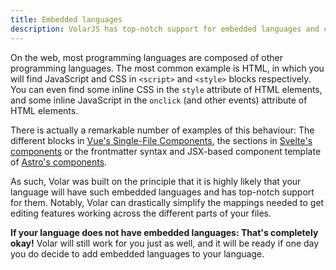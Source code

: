 ```yaml
---
title: Embedded languages
description: VolarJS has top-notch support for embedded languages and can drastically simplify the mappings needed to get editing features working across the different parts of your files.
---
```


On the web, most programming languages are composed of other programming languages. The most common example is HTML, in which you will find JavaScript and CSS in `<script>` and `<style>` blocks respectively. You can even find some inline CSS in the `style` attribute of HTML elements, and some inline JavaScript in the `onclick` (and other events) attribute of HTML elements.

There is actually a remarkable number of examples of this behaviour: The different blocks in [Vue's Single-File Components](https://vuejs.org/guide/scaling-up/sfc.html), the sections in [Svelte's components](https://svelte.dev/docs/svelte-components) or the frontmatter syntax and JSX-based component template of [Astro's components](https://docs.astro.build/en/core-concepts/astro-components/).

As such, Volar was built on the principle that it is highly likely that your language will have such embedded languages and has top-notch support for them. Notably, Volar can drastically simplify the mappings needed to get editing features working across the different parts of your files.

**If your language does not have embedded languages: That's completely okay!** Volar will still work for you just as well, and it will be ready if one day you do decide to add embedded languages to your language.
